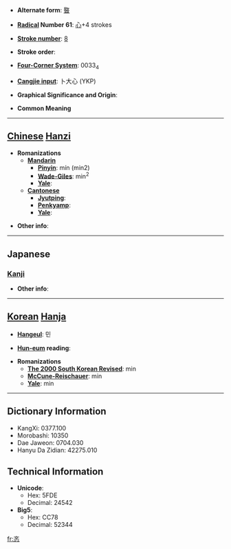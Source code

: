 * '''Alternate form''': [[暋]]

* '''[[Wiktionary:Chinese radical index| Radical]] Number 61''': [[Wiktionary:Chinese radical index 心|心]]+4 strokes

* '''[[Wiktionary:Chinese total strokes index|Stroke number]]''': [[Wiktionary:Chinese total strokes index 8|8]]

* '''Stroke order''': 

* '''[[Wiktionary:Chinese four corner index|Four-Corner System]]''': 0033<sub>4</sub>

* '''[[Wiktionary:Chinese Cangjie index|Cangjie input]]''': 卜大心 (YKP)

* '''Graphical Significance and Origin''': 

* '''Common Meaning'''

----

== [[Chinese]] [[Hanzi]] ==

* '''Romanizations'''
** '''[[Mandarin]]'''
*** '''[[Pinyin]]''': mín (min2)
*** '''[[Wade-Giles]]''': min<sup>2</sup>
*** '''[[Yale]]''': 
** '''[[Cantonese]]'''
*** '''[[Jyutping]]''':
*** '''[[Penkyamp]]''': 
*** '''[[Yale]]''': 

* '''Other info''': 

----

==Japanese==
===[[Kanji]]===
{{kanji|on readings=[[びん]] (bin), [[みん]] (min), [[ぶん]] (bun), [[もん]] (mon)|kun readings=[[つとめる]] (tsutomeru)}}

* '''Other info''':  

----

== [[Korean]] [[Hanja]] ==

* '''[[Hangeul]]''': 민

* '''[[Hun-eum]] reading''': 

* '''Romanizations'''
** '''[[The 2000 South Korean Revised Romanization|The 2000 South Korean Revised]]''': min
** '''[[McCune-Reischauer]]''': min
** '''[[Yale]]''': min

----

== Dictionary Information ==

* KangXi: 0377.100
* Morobashi: 10350
* Dae Jaweon: 0704.030
* Hanyu Da Zidian: 42275.010

== Technical Information ==

* '''Unicode''':
** Hex: 5FDE
** Decimal: 24542
* '''Big5''':
** Hex: CC78
** Decimal: 52344

[[fr:忞]]